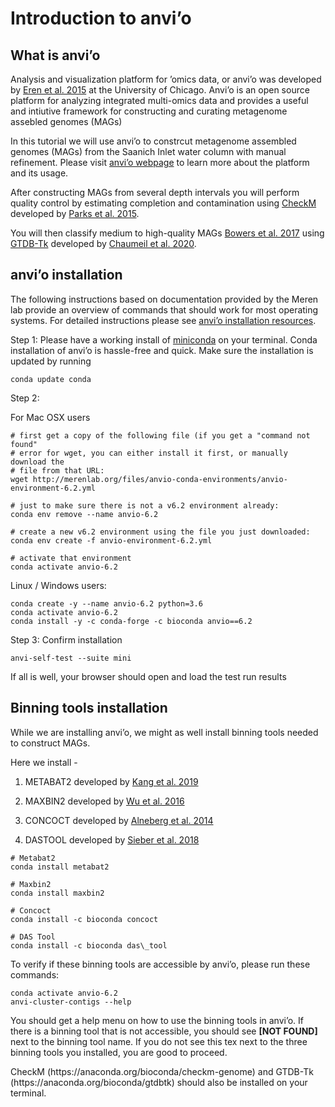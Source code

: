 # Introduction to anvi'o

## What is anvi'o

Analysis and visualization platform for 'omics data, or anvi'o was developed by [Eren et al. 2015](https://peerj.com/articles/1319/) at the University of Chicago. Anvi'o is an open source platform for analyzing integrated multi-omics data and provides a useful and intiutive framework for constructing and curating metagenome assebled genomes (MAGs)  

In this tutorial we will use anvi'o to constrcut metagenome assembled genomes (MAGs) from the Saanich Inlet water column with manual refinement. Please visit [anvi'o webpage](http://merenlab.org/software/anvio/) to learn more about the platform and its usage.

After constructing MAGs from several depth intervals you will perform quality control by estimating completion and contamination using [CheckM](https://github.com/Ecogenomics/CheckM) developed by [Parks et al. 2015](https://genome.cshlp.org/content/25/7/1043).

You will then classify medium to high-quality MAGs [Bowers et al. 2017](https://rdcu.be/b9JqO) using [GTDB-Tk](https://github.com/Ecogenomics/GTDBTk) developed by [Chaumeil et al. 2020](https://academic.oup.com/bioinformatics/article/36/6/1925/5626182).

## anvi'o installation

The following instructions based on documentation provided by the Meren lab provide an overview of commands that should work for most operating systems. For detailed instructions please see [anvi'o installation resources](http://merenlab.org/2016/06/26/installation-v2/).

Step 1: Please have a working install of [miniconda](https://docs.conda.io/en/latest/miniconda.html) on your terminal. Conda installation of anvi'o is hassle-free and quick. Make sure the installation is updated by running

```
conda update conda
```

Step 2:

For Mac OSX users

```
# first get a copy of the following file (if you get a "command not found"
# error for wget, you can either install it first, or manually download the
# file from that URL:
wget http://merenlab.org/files/anvio-conda-environments/anvio-environment-6.2.yml

# just to make sure there is not a v6.2 environment already: 
conda env remove --name anvio-6.2

# create a new v6.2 environment using the file you just downloaded:
conda env create -f anvio-environment-6.2.yml

# activate that environment
conda activate anvio-6.2
```

Linux / Windows users:

```
conda create -y --name anvio-6.2 python=3.6
conda activate anvio-6.2
conda install -y -c conda-forge -c bioconda anvio==6.2
```

Step 3: Confirm installation

```
anvi-self-test --suite mini
```

If all is well, your browser should open and load the test run results \n

## Binning tools installation

While we are installing anvi'o, we might as well install binning tools needed to construct MAGs.

Here we install -

1.  METABAT2 developed by [Kang et al. 2019](https://peerj.com/articles/7359/)

2.  MAXBIN2 developed by [Wu et al. 2016](https://academic.oup.com/bioinformatics/article/32/4/605/1744462)

3.  CONCOCT developed by [Alneberg et al. 2014](https://www.nature.com/articles/nmeth.3103)

4.  DASTOOL developed by [Sieber et al. 2018](https://www.nature.com/articles/s41564-018-0171-1)

```
# Metabat2
conda install metabat2

# Maxbin2
conda install maxbin2

# Concoct
conda install -c bioconda concoct

# DAS Tool
conda install -c bioconda das\_tool
```

To verify if these binning tools are accessible by anvi'o, please run these commands:

```
conda activate anvio-6.2
anvi-cluster-contigs --help
````

You should get a help menu on how to use the binning tools in anvi'o. If there is a binning tool that is not accessible, you should see **[NOT FOUND]** next to the binning tool name. If you do not see this tex next to the three binning tools you installed, you are good to proceed.

CheckM (https://anaconda.org/bioconda/checkm-genome) and GTDB-Tk (https://anaconda.org/bioconda/gtdbtk) should also be installed on your terminal.
